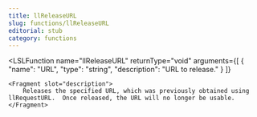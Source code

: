 ```yaml
---
title: llReleaseURL
slug: functions/llReleaseURL
editorial: stub
category: functions
---
```


<LSLFunction
	name="llReleaseURL"
	returnType="void"
	arguments={[
	{
		"name": "URL",
		"type": "string",
		"description": "URL to release."
	}
]}
>
	<Fragment slot="description">
		Releases the specified URL, which was previously obtained using llRequestURL.  Once released, the URL will no longer be usable.
	</Fragment>
</LSLFunction>
